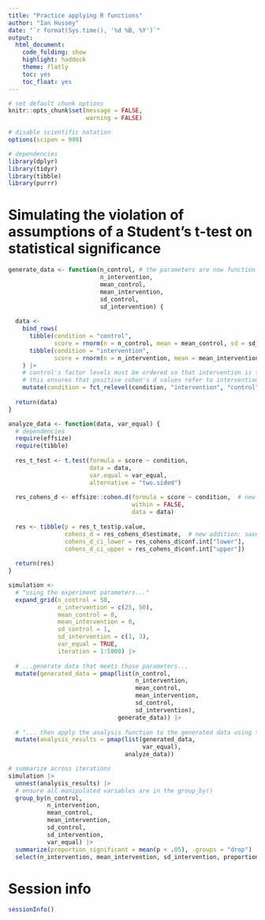 ```yaml
---
title: "Practice applying R functions"
author: "Ian Hussey"
date: "`r format(Sys.time(), '%d %B, %Y')`"
output:
  html_document:
    code_folding: show
    highlight: haddock
    theme: flatly
    toc: yes
    toc_float: yes
---
```


```r

# set default chunk options
knitr::opts_chunk$set(message = FALSE,
                      warning = FALSE)

# disable scientific notation
options(scipen = 999) 

```

```r

# dependencies
library(dplyr)
library(tidyr)
library(tibble)
library(purrr)

```

# Simulating the violation of assumptions of a Student's t-test on statistical significance

```r

generate_data <- function(n_control, # the parameters are now function arguments
                          n_intervention,
                          mean_control,
                          mean_intervention,
                          sd_control,
                          sd_intervention) {
  
  data <- 
    bind_rows(
      tibble(condition = "control",
             score = rnorm(n = n_control, mean = mean_control, sd = sd_control)),
      tibble(condition = "intervention",
             score = rnorm(n = n_intervention, mean = mean_intervention, sd = sd_intervention))
    ) |>
    # control's factor levels must be ordered so that intervention is the first level and control is the second
    # this ensures that positive cohen's d values refer to intervention > control and not the other way around.
    mutate(condition = fct_relevel(condition, "intervention", "control"))
  
  return(data)
}

analyze_data <- function(data, var_equal) {
  # dependencies
  require(effsize)
  require(tibble)
  
  res_t_test <- t.test(formula = score ~ condition, 
                       data = data,
                       var.equal = var_equal,
                       alternative = "two.sided")
  
  res_cohens_d <- effsize::cohen.d(formula = score ~ condition,  # new addition: also fit cohen's d
                                   within = FALSE,
                                   data = data)
  
  res <- tibble(p = res_t_test$p.value, 
                cohens_d = res_cohens_d$estimate,  # new addition: save cohen's d and its 95% CIs to the results tibble
                cohens_d_ci_lower = res_cohens_d$conf.int["lower"],
                cohens_d_ci_upper = res_cohens_d$conf.int["upper"])
  
  return(res)
}

simulation <- 
  # "using the experiment parameters..."
  expand_grid(n_control = 50,
              n_intervention = c(25, 50),
              mean_control = 0,
              mean_intervention = 0,
              sd_control = 1,
              sd_intervention = c(1, 3),
              var_equal = TRUE,
              iteration = 1:5000) |>
  
  # ...generate data that meets those parameters...
  mutate(generated_data = pmap(list(n_control, 
                                    n_intervention,
                                    mean_control,
                                    mean_intervention,
                                    sd_control,
                                    sd_intervention),
                               generate_data)) |>
  
  # "... then apply the analysis function to the generated data using the parameters relevant to analysis"
  mutate(analysis_results = pmap(list(generated_data,
                                      var_equal), 
                                 analyze_data))

# summarize across iterations
simulation |>
  unnest(analysis_results) |>
  # ensure all manipulated variables are in the group_by()
  group_by(n_control,
           n_intervention,
           mean_control,
           mean_intervention,
           sd_control,
           sd_intervention,
           var_equal) |>
  summarize(proportion_significant = mean(p < .05), .groups = "drop") |>
  select(n_intervention, mean_intervention, sd_intervention, proportion_significant)

```

# Session info

```r

sessionInfo()

```


